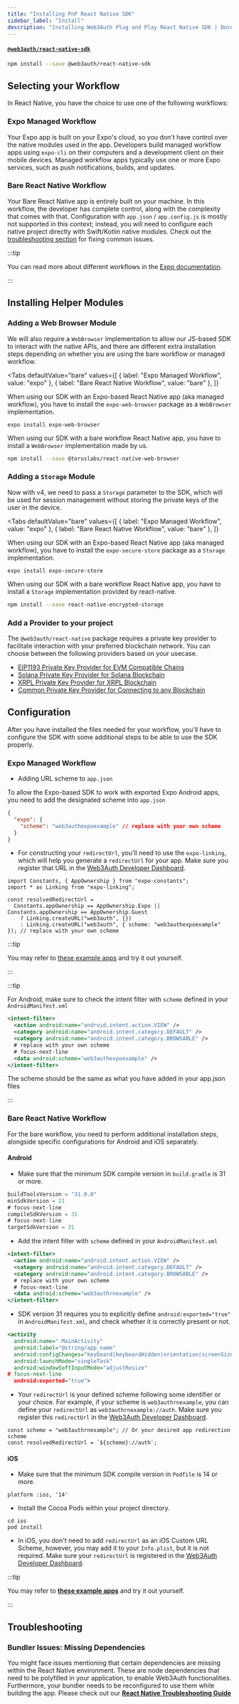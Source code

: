 ```yaml
---
title: "Installing PnP React Native SDK"
sidebar_label: "Install"
description: "Installing Web3Auth Plug and Play React Native SDK | Documentation - Web3Auth"
---
```



#### [`@web3auth/react-native-sdk`](https://github.com/web3auth/web3auth-react-native-sdk)

```bash npm2yarn
npm install --save @web3auth/react-native-sdk
```

## Selecting your Workflow

In React Native, you have the choice to use one of the following workflows:

### Expo Managed Workflow

Your Expo app is built on your Expo's cloud, so you don't have control over the native modules used
in the app. Developers build managed workflow apps using `expo-cli` on their computers and a
development client on their mobile devices. Managed workflow apps typically use one or more Expo
services, such as push notifications, builds, and updates.

<ExpoWarning />

### Bare React Native Workflow

Your Bare React Native app is entirely built on your machine. In this workflow, the developer has
complete control, along with the complexity that comes with that. Configuration with `app.json` /
`app.config.js` is mostly not supported in this context; instead, you will need to configure each
native project directly with Swift/Kotlin native modules. Check out the
[troubleshooting section](/sdk/pnp/react-native/install#troubleshooting) for fixing common issues.

:::tip

You can read more about different workflows in the
[Expo documentation](https://docs.expo.dev/archive/managed-vs-bare/).

:::

## Installing Helper Modules

### Adding a Web Browser Module

We will also require a `WebBrowser` implementation to allow our JS-based SDK to interact with the
native APIs, and there are different extra installation steps depending on whether you are using the
bare workflow or managed workflow.

<Tabs
  defaultValue="bare"
  values={[
    { label: "Expo Managed Workflow", value: "expo" },
    { label: "Bare React Native Workflow", value: "bare" },
  ]}
>

<TabItem value="expo">

When using our SDK with an Expo-based React Native app (aka managed workflow), you have to install
the `expo-web-browser` package as a `WebBrowser` implementation.

```shell
expo install expo-web-browser
```

</TabItem>

<TabItem value="bare">

When using our SDK with a bare workflow React Native app, you have to install a `WebBrowser`
implementation made by us.

```bash npm2yarn
npm install --save @toruslabs/react-native-web-browser
```

</TabItem>
</Tabs>

### Adding a `Storage` Module

Now with v4, we need to pass a `Storage` parameter to the SDK, which will be used for session
management without storing the private keys of the user in the device.

<Tabs
  defaultValue="bare"
  values={[
    { label: "Expo Managed Workflow", value: "expo" },
    { label: "Bare React Native Workflow", value: "bare" },
  ]}
>

<TabItem value="expo">

When using our SDK with an Expo-based React Native app (aka managed workflow), you have to install
the `expo-secure-store` package as a `Storage` implementation.

```shell
expo install expo-secure-store
```

</TabItem>

<TabItem value="bare">

When using our SDK with a bare workflow React Native app, you have to install a `Storage`
implementation provided by react-native.

```bash npm2yarn
npm install --save react-native-encrypted-storage
```

</TabItem>
</Tabs>

### Add a Provider to your project

The `@web3auth/react-native` package requires a private key provider to facilitate interaction with
your preferred blockchain network. You can choose between the following providers based on your
usecase.

- [EIP1193 Private Key Provider for EVM Compatible Chains](/sdk/pnp/react-native/providers/evm)
- [Solana Private Key Provider for Solana Blockchain](/sdk/pnp/react-native/providers/solana)
- [XRPL Private Key Provider for XRPL Blockchain](/sdk/pnp/react-native/providers/xrpl)
- [Common Private Key Provider for Connecting to any Blockchain](/sdk/pnp/react-native/providers/common)

## Configuration

After you have installed the files needed for your workflow, you'll have to configure the SDK with
some additional steps to be able to use the SDK properly.

### Expo Managed Workflow

- Adding URL scheme to `app.json`

To allow the Expo-based SDK to work with exported Expo Android apps, you need to add the designated
scheme into `app.json`

```json title="app.json"
{
  "expo": {
    "scheme": "web3authexpoexample" // replace with your own scheme
  }
}
```

- For constructing your `redirectUrl`, you'll need to use the `expo-linking`, which will help you
  generate a `redirectUrl` for your app. Make sure you register that URL in the
  [Web3Auth Developer Dashboard](https://dashboard.web3auth.io).

```tsx title="App.js"
import Constants, { AppOwnership } from "expo-constants";
import * as Linking from "expo-linking";

const resolvedRedirectUrl =
  Constants.appOwnership == AppOwnership.Expo || Constants.appOwnership == AppOwnership.Guest
    ? Linking.createURL("web3auth", {})
    : Linking.createURL("web3auth", { scheme: "web3authexpoexample" }); // replace with your own scheme
```

:::tip

You may refer to [these example apps](./examples) and try it out yourself.

:::

:::tip

For Android, make sure to check the intent filter with `scheme` defined in your
`AndroidManifest.xml`

```xml title="android/app/src/main/AndroidManifest.xml"
<intent-filter>
  <action android:name="android.intent.action.VIEW" />
  <category android:name="android.intent.category.DEFAULT" />
  <category android:name="android.intent.category.BROWSABLE" />
  # replace with your own scheme
  # focus-next-line
  <data android:scheme="web3authexpoexample" />
</intent-filter>
```

The scheme should be the same as what you have added in your app.json files

:::

### Bare React Native Workflow

For the bare workflow, you need to perform additional installation steps, alongside specific
configurations for Android and iOS separately.

#### Android

- Make sure that the minimum SDK compile version in `build.gradle` is 31 or more.

```gradle title="android/build.gradle"
buildToolsVersion = "31.0.0"
minSdkVersion = 21
# focus-next-line
compileSdkVersion = 31
# focus-next-line
targetSdkVersion = 31
```

- Add the intent filter with `scheme` defined in your `AndroidManifest.xml`

```xml title="android/app/src/main/AndroidManifest.xml"
<intent-filter>
  <action android:name="android.intent.action.VIEW" />
  <category android:name="android.intent.category.DEFAULT" />
  <category android:name="android.intent.category.BROWSABLE" />
  # replace with your own scheme
  # focus-next-line
  <data android:scheme="web3authrnexample" />
</intent-filter>
```

- SDK version 31 requires you to explicitly define `android:exported="true"` in
  `AndroidManifest.xml`, and check whether it is correctly present or not.

```xml title="android/app/src/main/AndroidManifest.xml"
<activity
  android:name=".MainActivity"
  android:label="@string/app_name"
  android:configChanges="keyboard|keyboardHidden|orientation|screenSize|uiMode"
  android:launchMode="singleTask"
  android:windowSoftInputMode="adjustResize"
# focus-next-line
  android:exported="true">
```

- Your `redirectUrl` is your defined scheme following some identifier or your choice. For example,
  if your scheme is `web3authrnexample`, you can define your `redirectUrl` as
  `web3authrnexample://auth`. Make sure you register this `redirectUrl` in the
  [Web3Auth Developer Dashboard](https://dashboard.web3auth.io).

```tsx title="App.js"
const scheme = "web3authrnexample"; // Or your desired app redirection scheme
const resolvedRedirectUrl = `${scheme}://auth`;
```

#### iOS

- Make sure that the minimum SDK compile version in `Podfile` is 14 or more.

```Podfile title="ios/Podfile"
platform :ios, '14'
```

- Install the Cocoa Pods within your project directory.

```shell
cd ios
pod install
```

- In iOS, you don't need to add `redirectUrl` as an iOS Custom URL Scheme, however, you may add it
  to your `Info.plist`, but it is not required. Make sure your `redirectUrl` is registered in the
  [Web3Auth Developer Dashboard](https://dashboard.web3auth.io).

:::tip

You may refer to **[these example apps](./examples)** and try it out yourself.

:::

## Troubleshooting

### Bundler Issues: Missing Dependencies

You might face issues mentioning that certain dependencies are missing within the React Native
environment. These are node dependencies that need to be polyfilled in your application, to enable
Web3Auth functionalities. Furthermore, your bundler needs to be reconfigured to use them while
building the app. Please check out our
**[React Native Troubleshooting Guide](/troubleshooting/metro-issues)**
